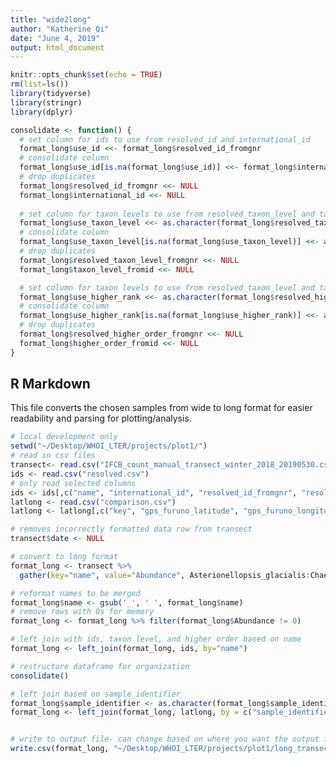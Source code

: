```yaml
---
title: "wide2long"
author: "Katherine Qi"
date: "June 4, 2019"
output: html_document
---
```


```r
knitr::opts_chunk$set(echo = TRUE)
rm(list=ls())
library(tidyverse)
library(stringr)
library(dplyr)
```

```R
consolidate <- function() {
  # set column for ids to use from resolved_id and international_id
  format_long$use_id <<- format_long$resolved_id_fromgnr
  # consolidate column
  format_long$use_id[is.na(format_long$use_id)] <<- format_long$international_id[is.na(format_long$use_id)]
  # drop duplicates
  format_long$resolved_id_fromgnr <<- NULL
  format_long$international_id <<- NULL
  
  # set column for taxon levels to use from resolved_taxon_level and taxon_level
  format_long$use_taxon_level <<- as.character(format_long$resolved_taxon_level_fromgnr)
  # consolidate column
  format_long$use_taxon_level[is.na(format_long$use_taxon_level)] <<- as.character(format_long$taxon_level_fromid[is.na(format_long$use_taxon_level)])
  # drop duplicates
  format_long$resolved_taxon_level_fromgnr <<- NULL
  format_long$taxon_level_fromid <<- NULL

  # set column for taxon levels to use from resolved_taxon_level and taxon_level
  format_long$use_higher_rank <<- as.character(format_long$resolved_higher_order_fromgnr)
  # consolidate column
  format_long$use_higher_rank[is.na(format_long$use_higher_rank)] <<- as.character(format_long$higher_order_fromid[is.na(format_long$use_higher_rank)])
  # drop duplicates
  format_long$resolved_higher_order_fromgnr <<- NULL
  format_long$higher_order_fromid <<- NULL
}
```
## R Markdown

This file converts the chosen samples from wide to long format for easier readability and parsing for plotting/analysis. 

```r
# local development only
setwd("~/Desktop/WHOI_LTER/projects/plot1/")
# read in csv files 
transect<- read.csv("IFCB_count_manual_transect_winter_2018_20190530.csv")
ids <- read.csv("resolved.csv")
# only read selected columns
ids <- ids[,c("name", "international_id", "resolved_id_fromgnr", "resolved_taxon_level_fromgnr", "taxon_level_fromid", "resolved_higher_order_fromgnr", "higher_order_fromid")]
latlong <- read.csv("comparison.csv")
latlong <- latlong[,c("key", "gps_furuno_latitude", "gps_furuno_longitude")]

# removes incorrectly formatted data row from transect
transect$date <- NULL

# convert to long format
format_long <- transect %>%
  gather(key="name", value="Abundance", Asterionellopsis_glacialis:Chaetoceros_danicus)

# reformat names to be merged
format_long$name <- gsub('_', ' ', format_long$name)
# remove rows with 0s for memory 
format_long <- format_long %>% filter(format_long$Abundance != 0)

# left join with ids, taxon level, and higher order based on name
format_long <- left_join(format_long, ids, by="name")

# restructure dataframe for organization
consolidate()

# left join based on sample_identifier
format_long$sample_identifier <- as.character(format_long$sample_identifier)
format_long <- left_join(format_long, latlong, by = c("sample_identifier" = "key"))


# write to output file- can change based on where you want the output file 
write.csv(format_long, "~/Desktop/WHOI_LTER/projects/plot1/long_transect.csv")

```
